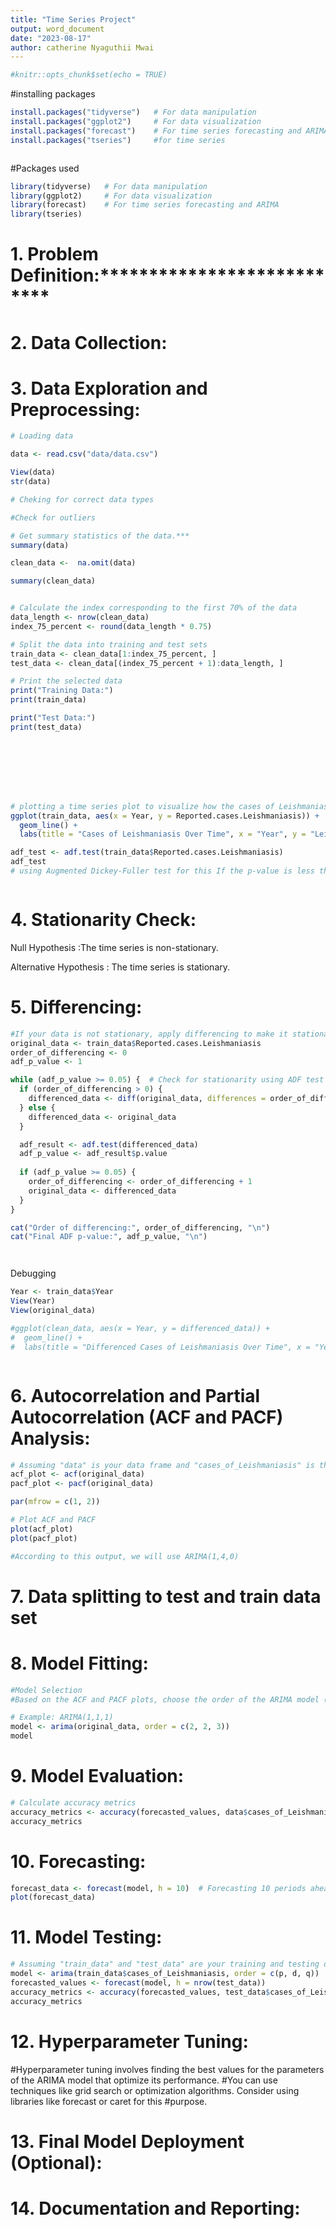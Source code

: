 ```yaml
---
title: "Time Series Project"
output: word_document
date: "2023-08-17"
author: catherine Nyaguthii Mwai
---
```


```r
#knitr::opts_chunk$set(echo = TRUE)
```
#installing packages

```r
install.packages("tidyverse")   # For data manipulation
install.packages("ggplot2")     # For data visualization
install.packages("forecast")    # For time series forecasting and ARIMA
install.packages("tseries")     #for time series



```


#Packages used
```r
library(tidyverse)   # For data manipulation
library(ggplot2)     # For data visualization
library(forecast)    # For time series forecasting and ARIMA
library(tseries)


```



# 1. Problem Definition:***************************



# 2. Data Collection:


# 3. Data Exploration and Preprocessing:
```r

# Loading data

data <- read.csv("data/data.csv")

View(data)
str(data)

# Cheking for correct data types

#Check for outliers

# Get summary statistics of the data.***
summary(data)

clean_data <-  na.omit(data)

summary(clean_data)



```

```r

# Calculate the index corresponding to the first 70% of the data
data_length <- nrow(clean_data)
index_75_percent <- round(data_length * 0.75)

# Split the data into training and test sets
train_data <- clean_data[1:index_75_percent, ]
test_data <- clean_data[(index_75_percent + 1):data_length, ]

# Print the selected data
print("Training Data:")
print(train_data)

print("Test Data:")
print(test_data)









```



```r


# plotting a time series plot to visualize how the cases of Leishmaniasis vary over time
ggplot(train_data, aes(x = Year, y = Reported.cases.Leishmaniasis)) +
  geom_line() +
  labs(title = "Cases of Leishmaniasis Over Time", x = "Year", y = "Leishmaniasis Cases")

```


```r

adf_test <- adf.test(train_data$Reported.cases.Leishmaniasis)
adf_test
# using Augmented Dickey-Fuller test for this If the p-value is less than a significance level (e.g., 0.05), you can reject the null hypothesis and consider the series stationary.



```




# 4. Stationarity Check:
Null Hypothesis :The time series is non-stationary.

Alternative Hypothesis : The time series is stationary.


# 5. Differencing:

```r

#If your data is not stationary, apply differencing to make it stationary.
original_data <- train_data$Reported.cases.Leishmaniasis
order_of_differencing <- 0
adf_p_value <- 1

while (adf_p_value >= 0.05) {  # Check for stationarity using ADF test
  if (order_of_differencing > 0) {
    differenced_data <- diff(original_data, differences = order_of_differencing)
  } else {
    differenced_data <- original_data
  }

  adf_result <- adf.test(differenced_data)
  adf_p_value <- adf_result$p.value
  
  if (adf_p_value >= 0.05) {
    order_of_differencing <- order_of_differencing + 1
    original_data <- differenced_data
  }
}

cat("Order of differencing:", order_of_differencing, "\n")
cat("Final ADF p-value:", adf_p_value, "\n")




```
Debugging

```r


Year <- train_data$Year
View(Year)
View(original_data)

#ggplot(clean_data, aes(x = Year, y = differenced_data)) +
#  geom_line() +
#  labs(title = "Differenced Cases of Leishmaniasis Over Time", x = "Year", y = "Differenced Cases")


```

```r

```



# 6. Autocorrelation and Partial Autocorrelation (ACF and PACF) Analysis:
```r
# Assuming "data" is your data frame and "cases_of_Leishmaniasis" is the column of interest
acf_plot <- acf(original_data)
pacf_plot <- pacf(original_data)

par(mfrow = c(1, 2))

# Plot ACF and PACF
plot(acf_plot)
plot(pacf_plot)

#According to this output, we will use ARIMA(1,4,0)
```

# 7. Data splitting to test and train data set
# 8. Model Fitting:

```r
#Model Selection
#Based on the ACF and PACF plots, choose the order of the ARIMA model (p, d, q).

# Example: ARIMA(1,1,1)
model <- arima(original_data, order = c(2, 2, 3))
model


```

# 9. Model Evaluation:
```r
# Calculate accuracy metrics
accuracy_metrics <- accuracy(forecasted_values, data$cases_of_Leishmaniasis)
accuracy_metrics

```

# 10. Forecasting:
```r
forecast_data <- forecast(model, h = 10)  # Forecasting 10 periods ahead
plot(forecast_data)

```

# 11. Model Testing:

```r
# Assuming "train_data" and "test_data" are your training and testing data subsets
model <- arima(train_data$cases_of_Leishmaniasis, order = c(p, d, q))
forecasted_values <- forecast(model, h = nrow(test_data))
accuracy_metrics <- accuracy(forecasted_values, test_data$cases_of_Leishmaniasis)
accuracy_metrics

```

# 12. Hyperparameter Tuning:
#Hyperparameter tuning involves finding the best values for the parameters of the ARIMA model that optimize its performance. #You can use techniques like grid search or optimization algorithms. Consider using libraries like forecast or caret for this #purpose.

# 13. Final Model Deployment (Optional):
# 14. Documentation and Reporting:
